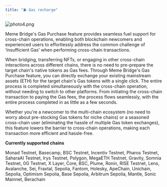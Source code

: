 ```yaml
---
title: "⛽ Gas recharge"
---
```


![photo4.png](/images/photo4.png)

Meme Bridge's Gas Purchase feature provides seamless fuel support for cross-chain operations, enabling both blockchain newcomers and experienced users to effortlessly address the common challenge of ‘insufficient Gas’ when performing cross-chain transactions.

When bridging, transferring NFTs, or engaging in other cross-chain interactions across different chains, there is no need to pre-prepare the target chain's native tokens as Gas fees. Through Meme Bridge's Gas Purchase feature, you can directly exchange your existing mainstream assets (ETH) for the target chain's Gas tokens with a single click. The entire process is completed simultaneously with the cross-chain operation, without needing to switch to other platforms. From initiating the cross-chain transaction to paying the Gas fees, the process flows seamlessly, with the entire process completed in as little as a few seconds.

Whether you're a newcomer to the multi-chain ecosystem (no need to worry about pre-stocking Gas tokens for niche chains) or a seasoned cross-chain user (eliminating the hassle of multiple Gas token exchanges), this feature lowers the barrier to cross-chain operations, making each transaction more efficient and hassle-free.

**Currently supported chains**

Monad Testnet, Basecamp, BSC Testnet, Incentiv Testnet, Pharos Testnet, SaharaAI Testnet, Irys Testnet, Polygon, MegaETH Testnet, Gravity, Somnia Testnet, 0G Testnet, X Layer, Core, BSC, Plume, Ronin, RISE Testnet, Lens, Avalanche, Sei, Fraxtal, Sepolia, Fantom, Holesky, ApeChain, Unichain, Sepolia, Optimism Sepolia, Base Sepolia, Arbitrum Sepolia, Mantle, Sonic Mainnet, Berachain